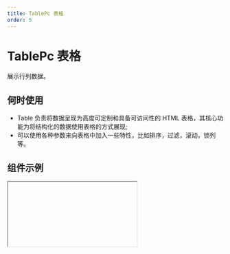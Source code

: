 ```yaml
---
title: TablePc 表格
order: 5
---
```


# TablePc 表格

展示行列数据。

## 何时使用

- Table 负责将数据呈现为高度可定制和具备可访问性的 HTML 表格，其核心功能为将结构化的数据使用表格的方式展现;
- 可以使用各种参数来向表格中加入一些特性，比如排序，过滤，滚动，锁列等。

## 组件示例


<Iframe url="https://www.aliwork.com/developer/table-pc-v2?isRenderNav=false" />

## 组件属性


<AttrTable
  dataSource={[
    {
      code: "columns",
      type: "array",
      default: "-",
      desc: "可通过绑定数据源设置数据列",
    },
     {
      code: "title",
      type: "string",
      default: "-",
      desc: "设置标题名称",
    },
    {
      code: "dataKey",
      type: "string",
      default: "-",
      desc: "设置数据字段名称",
    },
    {
      code: "dataType",
      type: "array",
      default: "-",
      desc: "设置数据类型",
    },
    {
      code: "float",
      type: "string",
      default: `'none'`,
      desc: "设置图片浮动(仅移动端卡片模式生效)",
    },
    {
      code: "imageProps",
      type: "Object",
      default: "-",
      desc: "设置图片样式",
    },
    {
      code: "imageWrapProps",
      type: "Object",
      default: "-",
      desc: "设置图片容器样式",
    },
    {
      code: "imageOnClick",
      type: "(e: object, column: object)=>void",
      default: "-",
      desc: "设置图片点击回调",
    },
    {  
      code: "enumBadgeType",
      type: "string",
      default: `'background'`,
      desc: "文字颜色由枚举数据的 color 决定，可选值",
    },
    {  
      code: "enumData",
      type: "array",
      default: "-",
      desc: "设置枚举数据",
    },
    {  
      code: "editType",
      type: "string",
      default: `'text'`,
      desc: "设置编辑格式",
    },
    {  
      code: "timeFormatter",
      type: "string",
      default: `'YYYY-MM-DD HH:mm:ss'`,
      desc: "设置时间格式",
    },
    {  
      code: "width",
      type: "number",
      default: "200",
      desc: "设置宽度",
    },
    {  
      code: "align",
      type: "string",
      default: `'left'`,
      desc: "设置对齐方式",
    },
    {  
      code: "lock",
      type: "string",
      default: `'none'`,
      desc: "设置列固定",
    },
    {  
      code: "groupName",
      type: "string",
      default: "-",
      desc: "设置分组标题",
    },
    {  
      code: "almessageign",
      type: "string",
      default: "-",
      desc: "设置用户提示",
    },
    {  
      code: "sortable",
      type: "boolean",
      default: "false",
      desc: "设置是否显示排序",
    },
    {  
      code: "highlight",
      type: "boolean",
      default: "false",
      desc: "设置是否突出显示(仅移动端卡片模式下有效)",
    },
    {  
      code: "hidden",
      type: "boolean",
      default: "false",
      desc: "设置是否隐藏",
    },
    {  
      code: "resizable",
     type: "boolean",
      default: "false",
      desc: "设置是否列宽调整",
    },
    {
      code: "titleRender",
      type: "()=>ReactNode",
      default: "-",
      desc: "标题定制渲染",
    },
    {
      code: "render",
      type: "()=>ReactNode",
      default: "-",
      desc: "内容定制渲染",
    },
    {
      code: "canEdit",
      type: "(rowData: object)=>{true}",
      default: "-",
      desc: "是否可以编辑",
    },
    {
      code: "renderField",
      type: "()=>ReactNode",
      default: "-",
      desc: "编辑态定制渲染",
    },
    {
      code: "editProps",
      type: "object",
      default: "-",
      desc: "编辑配置",
    },
    {
      code: "filters",
      type: "string",
      default: "-",
      desc: "生成过滤的菜单",
    },
    {
      code: "filterMode",
      type: "string",
      default: `'multiple'`,
      desc: "设置过滤模式",
    },
    {
      code: "data",
      type: "object",
      default: "-",
      desc: "数据源",
    },
    {
      code: "primaryKey",
      type: "string",
      default: `'id'`,
      desc: "设置数据主键",
    },
    {
      code: "loading",
      type: "boolean",
      default: "false",
      desc: "设置加载状态",
    },
    {
      code: "actionTitle",
      type: "string",
      default: `'操作'`,
      desc: "设置操作列标题",
    },
    {
      code: "actionWidth",
      type: "Number",
      default: "0",
      desc: "设置操作列宽度",
    },
    {
      code: "actionType",
      type: "String",
      default: `'link'`,
      desc: "设置操作列按钮类型",
    },
    {
      code: "actionFixed",
      type: "String",
      default: `'none'`,
      desc: "设置操作列列固定",
    },
    {
      code: "actionHidden",
      type: "Boolean",
      default: "false",
      desc: "设置操作列是否隐藏",
    },
    {
      code: "maxWebShownActionCount",
      type: "Number",
      default: "3",
      desc: "设置最大展示数量",
    },
    {
      code: "title",
      type: "string",
      default: `'详情'`,
      desc: "设置操作项:标题",
    },
    {
      code: "mode",
      type: "string",
      default: `'VIEW'`,
      desc: "设置操作项:在编辑状态显示",
    },
    {
      code: "device",
      type: "string",
      default: "-",
      desc: "设置操作项:在特定端显示",
    },
    {
      code: "callback",
      type: "(rowData: object)=>void",
      default: "-",
      desc: "设置操作项:回调函数",
    },
    {
      code: "render",
      type: "(title: object,rowData: object)=>{title}",
      default: "-",
      desc: "设置操作项:定制渲染",
    },
    {
      code: "showActionBar",
      type: "boolean",
      default: "true",
      desc: "设置顶部操作:显示操作条",
    },
    {
      code: "actionBar",
      type: "array",
      default: "[{"title": {"zh_CN": "操作1","en_US": "Action 1","type": "i18n"},"option": "callback"}]",
      desc: "设置顶部操作:操作条",
    },
    {
      code: "title",
      type: "string",
      default: `'操作'`,
      desc: "设置顶部操作:操作条标题",
    },
    {
      code: "callback",
      type: "()=>void",
      default: "-",
      desc: "设置顶部操作:操作条回调函数",
    },
    {
      code: "isDisabled",
      type: "()=>{false}",
      default: "true",
      desc: "设置顶部操作:操作条操作是否禁用",
    },
    {
      code: "pageMode",
      type: "string",
      default: "-",
      desc: "设置顶部操作:操作条页面跳转,关联页面状态",
    },
    {
      code: "isDisabled",
      type: "()=>{false}",
      default: "-",
      desc: "设置顶部操作:操作条页面跳转,是否禁用",
    },
    {
      code: "showLinkBar",
      type: "boolean",
      default: "true",
      desc: "设置顶部操作:是否显示外链条",
    },
    {
      code: "title",
      type: "string",
      default: `'外链操作'`,
      desc: "设置顶部操作:外链操作条,外链操作标题",
    },
    {
      code: "callback",
      type: "()=>void",
      default: "-",
      desc: "设置顶部操作:外链操作条,外链操作回调",
    },
    {
      code: "showSearch",
      type: "boolean",
      default: "true",
      desc: "设置顶部操作:显示搜索条",
    },
    {
      code: "searchBarPlaceholder",
      type: "string",
      default: `'请搜索'`,
      desc: "设置顶部操作:显示搜索条占位符",
    },
    {
      code: "showCustomCoulmn",
      type: "Boolean",
      default: "false",
      desc: "设置顶部操作:显示列筛选器",
    },
    {
      code: "onColumnsChange",
      type: "(columns: object)=>void",
      default: "-",
      desc: "设置顶部操作:列筛选器回调",
    },
    {
      code: "showCustomBarItem",
      type: "boolean",
      default: "false",
      desc: "设置顶部操作:显示自定义区域",
    },
    {
      code: "showCustomCoulmn",
      type: "()=>void",
      default: "-",
      desc: "设置顶部操作:自定义区域渲染",
    },
    {
      code: "theme",
      type: "string",
      default: `'split'`,
      desc: '设置风格和样式:主题',
    },
    {
      code: "hasHeader",
      type: "boolean",
      default: "true",
      desc: '设置风格和样式:显示表头',
    },
    {
      code: "fixedHeader",
      type: "boolean",
      default: "true",
      desc: '设置风格和样式:表头是否固定',
    },
    {
      code: "maxBodyHeight",
      type: "number",
      default: "0",
      desc: '设置风格和样式:表头是否固定,最大内容区域的高度',
    },
    {
      code: "stickyHeader",
      type: "boolean",
      default: "false",
      desc: '设置风格和样式:表头是否是sticky',
    },
    {
      code: "useVirtual",
      type: "boolean",
      default: "false",
      desc: '设置风格和样式:虚拟滚动',
    },
    {
      code: "setLoadingComponent",
      type: "boolean",
      default: "false",
      desc: '设置风格和样式:自定义loading组件',
    },
    {
      code: "loadingComponent",
      type: "()=>ReactNode",
      default: "-",
      desc: '设置风格和样式:设置loading组件',
    },
    {
      code: "cellProps",
      type: "(rowIndex: number,colIndex: number,dataIndex: number,record: object)=>void",
      default: "-",
      desc: "设置风格和样式:单元格分割合并",
    },
    {
      code: "rowProps",
      type: "(record: object,index: number)=>void",
      default: "-",
      desc: "设置风格和样式: 单元格行属性配置",
    },
    {
      code: "setEmptyContent",
      type: "boolean",
      default: "false",
      desc: "设置风格和样式:自定义空数据渲染",
    },
    {
      code: "emptyContent",
      type: "()=>ReactNode",
      default: "-",
      desc: "设置风格和样式:空数据渲染",
    },
    {
      code: "showRowSelector",
      type: "boolean",
      default: "false",
      desc: "设置行选择器:是否显示",
    },
    {
      code: "mode",
      type: "string",
      default: `'multiple'`,
      desc: "设置行选择器:类型",
    },
    {
      code: "selectedRowKeys",
      type: "string",
      default: "-",
      desc: "设置行选择器:已选中的行",
    },
    {
      code: "onChange",
      type: "(selectedRowKeys: array,records: array)=>void",
      default: "-",
      desc: "设置行选择器:选择变动回调",
    },
    {
      code: "onSelect",
      type: "({selected: boolean,rowData: object,selectedRows: array})=>void",
      default: "-",
      desc: "设置行选择器:单行选择回调",
    },
    {
      code: "onSelectAll",
      type: "(selected: boolean,selectedRows: array)=>void",
      default: "-",
      desc: "设置行选择器:全部选择回调",
    },
    {
      code: "columnProps",
      type: "()=>void",
      default: "-",
      desc: "设置行选择器:选择列属性",
    },
    {
      code: "getProps",
      type: "(rowData: object,index: number)=>void",
      default: "-",
      desc: "设置行选择器:选择器属性",
    },
    {
      code: "titleProps",
      type: "(rowData: object,index: number)=>void",
      default: "",
      desc: "设置行选择器:选择列列标题属性",
    },
    {
      code: "titleAddons",
      type: "(rowData: object,index: number)=>{false}",
      default: "",
      desc: "设置行选择器:选择列列标题元素",
    },
    {
      code: "isPagination",
      type: "boolean",
      default: "true",
      desc: "分页设置:使用分页",
    },

     {
      code: "pagination",
      type: "string",
      default: `'right'`,
      desc: "分页设置:分页位置",
    },
    {
      code: "size",
      type: "string",
      default:`'medium'`,
      desc: "分页设置:分页尺寸",
    },
    {
      code: "type",
      type: "string",
      default:`'normal'`,
      desc: "分页设置:分页类型",
    },
    {
      code: "shape",
      type: "string",
      default: 'arrow-only',
      desc: "分页设置:前进后退按钮样式",
    },
    {
      code: "pageSizeSelector",
      type: "Boolean",
      default: "false",
      desc: "分页设置:每页显示选择器类型",
    },
    {
      code: "pageSizeList",
      type: "array",
      default: "[5,10,20]",
      desc: "分页设置:每页显示选择器可选值",
    },
    {
      code: "pageSize",
      type: "number",
      default: "10",
      desc: "分页设置:pageSize",
    },
    {
      code: "pageSizePosition",
      type: "string",
      default: `'end'`,
      desc: "分页设置:每页显示选择器在组件中的位置",
    },
    {
      code: "pageShowCount",
      type: "number",
      default: "5",
      desc: "分页设置:页码显示数量",
    },
    {
      code: "isPagination",
      type: "Boolean",
      default: "false",
      desc: "分页设置:当分页数为1时，是否隐藏分页器",
    },
    {
      code: "showMiniPager",
      type: "Boolean",
      default: "false",
      desc: "分页设置:是否显示顶部的迷你分页(仅对 PC 端渲染有效)",
    },
    {
      code: "isExpand",
      type: "Boolean",
      default: "false",
      desc: "设置可折叠/树形表格:启用折叠",
    },
    {
      code: "hasExpandedRowCtrl",
      type: "Boolean",
      default: "true",
      desc: "设置可折叠/树形表格:启用折叠,折叠按钮",
    },
    {
      code: "expandedRowIndent",
      type: "array",
      default: "[]",
      desc: "设置可折叠/树形表格:启用折叠,额外渲染行的缩进",
    },
    {
      code: "expandedRowRender",
      type: "(record: object,index: number)=>{""}",
      default: "-",
      desc: "设置可折叠/树形表格:启用折叠,额外渲染行的渲染函数",
    },
    {
      code: "getExpandedColProps",
      type: "(record: object,index: number)=>{""}",
      default: "-",
      desc: "设置可折叠/树形表格:启用折叠,设置额外渲染行的属性",
    },
    {
      code: "openRowKeys",
      type: "string",
      default: "-",
      desc: "设置可折叠/树形表格:启用折叠,默认展开渲染的行",
    },
    {
      code: "onRowOpen",
      type: "(openRowKeys: array,currentRowKey: string,expanded: boolean,currentRecord: object)=>void",
      default: "-",
      desc: "设置可折叠/树形表格:启用折叠,展开收起时触发的事件",
    },
    {
      code: "isTree",
      type: "boolean",
      default: "false",
      desc: "设置可折叠/树形表格:启用树形",
    },
    {
      code: "openRowKeys",
      type: "string",
      default: "-",
      desc: "设置可折叠/树形表格:启用树形:默认展开渲染的行",
    },
    {
      code: "onRowOpen",
      type: "(openRowKeys: array,currentRowKey: string,expanded: boolean,currentRecord: object)=>void",
      default: "-",
      desc: "设置可折叠/树形表格:启用树形,展开收起时触发的事件",
    },

    {
      code: "mobileMode",
      type: "string",
      default: 'normal',
      desc: "移动端特有配置:展示风格",
    },
    {
      code: "mobileExpanViewMode",
      type: "string",
      default: 'normal',
      desc: "移动端特有配置:展开方式",
    },
      {
      code: "mobileDefaultCardColumns",
      type: "string",
      default: '4',
      desc: "移动端特有配置:展开方式,默认字段数",
    },
      {
      code: "mobileActionsStyle",
      type: "string",
      default: "-",
      desc: "移动端特有配置:设置展开方式,操作风格",
    },
    {
      code: "mobileMargin",
      type: "number",
      default: "0",
      desc: "移动端特有配置:设置默认外边距",
    },
    {
      code: "noPadding",
      type: "boolean",
      default: "false",
      desc: "高级:设置隐藏边距",
    },
    {
      code: "useStickyLock",
      type: "boolean",
      default: "false",
      desc: "高级:设置列固定优化",
    },
    {
      code: "onFetchData",
      type: "({params: object})=>void",
      default: "-",
      desc: "动作设置:分页、搜索、排序时触发",
    },
    {
      code: "onCellDataChange",
      type: "({data: object})=>void",
      default: "-",
      desc: "动作设置:编态数据发生变化时触发",
    },
    {
      code: "onRowClick",
      type: "({record: object,index:number,evt:object})=>void",
      default: "-",
      desc: "动作设置:点击表格每一行触发的事件",
    },
    {
      code: "onRowMouseEnter",
      type: "({record: object,index:number,evt:object})=>void",
      default: "-",
      desc: "动作设置:悬浮在表格每一行的时候触发的事件",
    },
    {
      code: "onRowMouseLeave",
      type: "({record: object,index:number,evt:object})=>void",
      default: "-",
      desc: "动作设置:离开表格每一行的时候触发的事件",
    },
    {
      code: 'onResizeChange',
      type: "({dataIndex: string,value:number})=>void",
      default: "-",
      desc: "动作设置:重设列尺寸的时候触发的事件",
    }
  ]}
/> 
